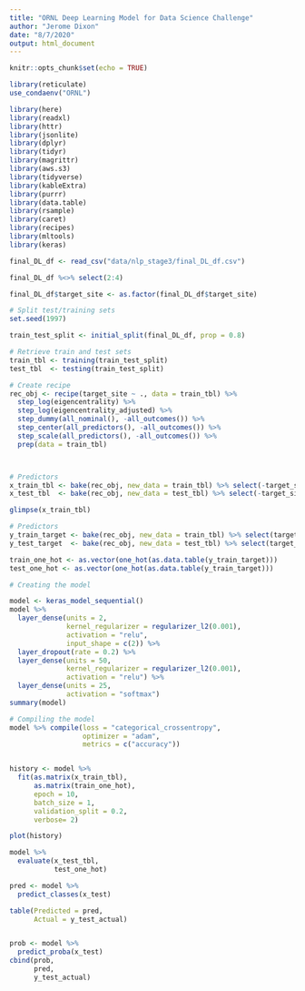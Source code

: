 ---
title: "ORNL Deep Learning Model for Data Science Challenge"
author: "Jerome Dixon"
date: "8/7/2020"
output: html_document
---

```{r setup, include=FALSE}
knitr::opts_chunk$set(echo = TRUE)
```

```{r}

library(reticulate)
use_condaenv("ORNL")

```


```{r}

library(here)
library(readxl)
library(httr)
library(jsonlite)
library(dplyr)
library(tidyr)
library(magrittr)
library(aws.s3)
library(tidyverse)
library(kableExtra)
library(purrr)
library(data.table)
library(rsample)
library(caret)
library(recipes)
library(mltools)
library(keras)

```


```{r Import DL dataset}


final_DL_df <- read_csv("data/nlp_stage3/final_DL_df.csv")

final_DL_df %<>% select(2:4)

final_DL_df$target_site <- as.factor(final_DL_df$target_site)


```



```{r Training datasets}

# Split test/training sets
set.seed(1997)

train_test_split <- initial_split(final_DL_df, prop = 0.8)

# Retrieve train and test sets
train_tbl <- training(train_test_split)
test_tbl  <- testing(train_test_split)


```


```{r}

# Create recipe
rec_obj <- recipe(target_site ~ ., data = train_tbl) %>%
  step_log(eigencentrality) %>%
  step_log(eigencentrality_adjusted) %>% 
  step_dummy(all_nominal(), -all_outcomes()) %>%
  step_center(all_predictors(), -all_outcomes()) %>%
  step_scale(all_predictors(), -all_outcomes()) %>%
  prep(data = train_tbl)




```



```{r Model Data Prep}

# Predictors
x_train_tbl <- bake(rec_obj, new_data = train_tbl) %>% select(-target_site)
x_test_tbl  <- bake(rec_obj, new_data = test_tbl) %>% select(-target_site)

glimpse(x_train_tbl)


```


```{r One Hot Encoding}

# Predictors
y_train_target <- bake(rec_obj, new_data = train_tbl) %>% select(target_site)
y_test_target  <- bake(rec_obj, new_data = test_tbl) %>% select(target_site)

train_one_hot <- as.vector(one_hot(as.data.table(y_train_target)))
test_one_hot <- as.vector(one_hot(as.data.table(y_train_target)))


```



```{r}

# Creating the model

model <- keras_model_sequential()
model %>% 
  layer_dense(units = 2,
              kernel_regularizer = regularizer_l2(0.001),
              activation = "relu",
              input_shape = c(2)) %>% 
  layer_dropout(rate = 0.2) %>% 
  layer_dense(units = 50,
              kernel_regularizer = regularizer_l2(0.001),
              activation = "relu") %>% 
  layer_dense(units = 25,
              activation = "softmax")
summary(model)


```


```{r}

# Compiling the model
model %>% compile(loss = "categorical_crossentropy",
                  optimizer = "adam",
                  metrics = c("accuracy"))



```



```{r}


history <- model %>% 
  fit(as.matrix(x_train_tbl),
      as.matrix(train_one_hot),
      epoch = 10,
      batch_size = 1,
      validation_split = 0.2,
      verbose= 2)


```


```{r}

plot(history)

```


```{r}

model %>% 
  evaluate(x_test_tbl,
           test_one_hot)


```




```{r}


pred <- model %>% 
  predict_classes(x_test)

table(Predicted = pred,
      Actual = y_test_actual)



```


```{r}

prob <- model %>% 
  predict_proba(x_test)
cbind(prob,
      pred,
      y_test_actual)



```

